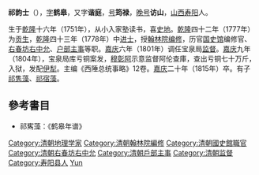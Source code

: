 '''祁韵士'''（{{bd|1751年||1815年||Qi祁}}），[[表字|字]]'''鹤皋'''，又字'''谐庭'''，[[号|号]]'''筠禄'''，[[晚号|晚号]]'''访山'''，[[山西|山西]][[寿阳|寿阳]]人。

生于[[乾隆|乾隆]]十六年（1751年），从小入家塾读书，喜[[歷史|史]][[地理|地]]。[[乾隆|乾隆]]四十二年（1777年）为[[贡生|贡生]]，[[乾隆|乾隆]]四十三年（1778年）中[[进士|进士]]，授[[翰林院编修|翰林院编修]]，历官[[国史馆|国史馆]]编修官、[[右春坊|右春坊]][[右中允|右中允]]、[[户部|户部]][[主事|主事]]等职。[[嘉庆|嘉庆]]六年（1801年）调任宝泉局[[监督|监督]]。[[嘉庆|嘉庆]]九年（1804年），宝泉局库亏铜案发，[[穆彰阿|穆彰阿]]示意监督阿伦查庫，查出亏铜七十万斤，入狱，发配[[伊犁|伊犁]]。主编《西陲总统事略》12卷。[[嘉庆|嘉庆]]二十年（1815年）卒。有子[[祁隽藻|祁隽藻]]、[[祁宿藻|祁宿藻]]。

==參考書目==
* 祁寯藻：《鹤皋年谱》

{{乾隆四十三年戊戌科殿試金榜}}
{{DEFAULTSORT:Qi祁}}
[[Category:清朝地理学家|Category:清朝地理学家]]
[[Category:清朝翰林院編修|Category:清朝翰林院編修]]
[[Category:清朝國史館職官|Category:清朝國史館職官]]
[[Category:清朝右春坊右中允|Category:清朝右春坊右中允]]
[[Category:清朝戶部主事|Category:清朝戶部主事]]
[[Category:清朝监督|Category:清朝监督]]
[[Category:寿阳县人|Category:寿阳县人]]
[[Category:祁姓|Yun]]